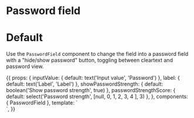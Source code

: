 
<Meta title="Form fields/Password field" component={PasswordField} />

# Password field

<Props of={PasswordField} />

# Default

Use the `PasswordField` component to change the field into a password field with a "hide/show password"
button, toggling between cleartext and password view.

<Preview>
  <Story name="Default">
    {{
      props: {
        inputValue: {
          default: text('Input value', 'Password')
        },
        label: {
          default: text('Label', 'Label')
        },
        showPasswordStrength: {
          default: boolean('Show password strength', true)
        },
        passwordStrengthScore: {
          default: select('Password strength', [null, 0, 1, 2, 3, 4 ], 3)
        },
      },
      components: {
        PasswordField
      },
      template: `
        <div class="py-16">
          <PasswordField
            name="password"
            :label="label"
            class="w-full max-w-sm mx-auto"
            v-model="inputValue"
            :showPasswordStrength="showPasswordStrength"
            :passwordStrengthScore="passwordStrengthScore"
          />
        </div>`,
    }}
  </Story>
</Preview>
